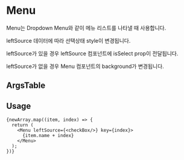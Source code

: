 
<Meta of={MenuStories} />

# Menu

Menu는 Dropdown Menu와 같이 메뉴 리스트를 나타낼 때 사용합니다.

leftSource 데이터에 따라 선택상태 style이 변경됩니다.

leftSource가 있을 경우 leftSource 컴포넌트에 isSelect prop이 전달됩니다.

leftSource가 없을 경우 Menu 컴포넌트의 background가 변경됩니다.

<Canvas of={MenuStories.Playground} />


## ArgsTable

<ArgsTable of={Menu} />

## Usage

```tsx
{newArray.map((item, index) => {
  return (
    <Menu leftSource={<checkBox/>} key={index}>
      {item.name + index}
    </Menu>
  );
})}
```



